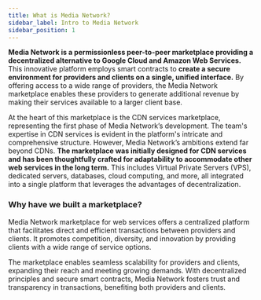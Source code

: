 ```yaml
---
title: What is Media Network?
sidebar_label: Intro to Media Network
sidebar_position: 1
---
```


**Media Network is a permissionless peer-to-peer marketplace providing a decentralized alternative to Google Cloud and Amazon Web Services.** This innovative platform employs smart contracts to **create a secure environment for providers and clients on a single, unified interface.** By offering access to a wide range of providers, the Media Network marketplace enables these providers to generate additional revenue by making their services available to a larger client base.

At the heart of this marketplace is the CDN services marketplace, representing the first phase of Media Network’s development. The team's expertise in CDN services is evident in the platform's intricate and comprehensive structure. However, Media Network’s ambitions extend far beyond CDNs. **The marketplace was initially designed for CDN services and has been thoughtfully crafted for adaptability to accommodate other web services in the long term.** This includes Virtual Private Servers (VPS), dedicated servers, databases, cloud computing, and more, all integrated into a single platform that leverages the advantages of decentralization.

### Why have we built a marketplace?

Media Network marketplace for web services offers a centralized platform that facilitates direct and efficient transactions between providers and clients. It promotes competition, diversity, and innovation by providing clients with a wide range of service options. 

The marketplace enables seamless scalability for providers and clients, expanding their reach and meeting growing demands. With decentralized principles and secure smart contracts, Media Network fosters trust and transparency in transactions, benefiting both providers and clients.
